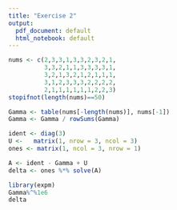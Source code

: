 ```yaml
---
title: "Exercise 2"
output:
  pdf_document: default
  html_notebook: default
---
```


```r
nums <- c(2,3,3,1,3,3,2,3,2,1,
          3,3,2,1,1,3,3,3,3,1,
          3,2,1,3,2,1,2,1,1,1,
          3,1,2,3,3,3,2,2,2,2,
          2,1,1,1,1,1,1,2,2,3)
stopifnot(length(nums)==50)

Gamma <- table(nums[-length(nums)], nums[-1])
Gamma <- Gamma / rowSums(Gamma)

ident <- diag(3)
U <-   matrix(1, nrow = 3, ncol = 3)
ones <- matrix(1, ncol = 3, nrow = 1)

A <- ident - Gamma + U
delta <- ones %*% solve(A)

library(expm)
Gamma%^%1e6
delta

```

